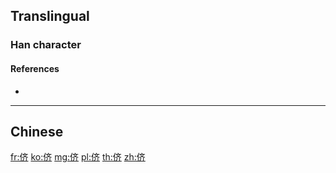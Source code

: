 {{character info/new}}
{{also|儕}}
==Translingual==

===Han character===
{{Han char|rn=9|rad=人|as=06|sn=8|four=|canj=OYKL|ids=⿰亻齐}}

====References====
* {{Han ref|kx=0102.291|hdz=10152.050|uh=4FAA|ud=20394}}

----

==Chinese==
{{zh-see|儕}}

[[fr:侪]]
[[ko:侪]]
[[mg:侪]]
[[pl:侪]]
[[th:侪]]
[[zh:侪]]